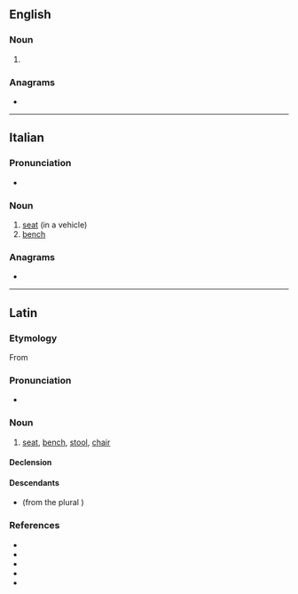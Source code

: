 ==English==

===Noun===
{{en-noun|s|sedilia}}

# {{alt form|en|sedilium||type of seat in a church}}

===Anagrams===
* {{anagrams|en|a=deeils|Seidel|diesel|ediles|elides|ideles|seidel}}

----

==Italian==

===Pronunciation===
* {{audio|it|LL-Q652 (ita)-Happypheasant-sedile.wav|Audio}}

===Noun===
{{it-noun|m}}

# [[seat]] (in a vehicle)
# [[bench]]

===Anagrams===
* {{l|it|diesel}}

----

==Latin==
===Etymology===
From {{suffix|la|sedeō|īle}}
===Pronunciation===
* {{la-IPA|sedīle}}

===Noun===
{{la-noun|sedīle<3>}}

# [[seat]], [[bench]], [[stool]], [[chair]] {{q|fixed in position unlike a {{m|la|sella}}}}

====Declension====
{{la-ndecl|sedīle<3>}}

====Descendants====
* {{desc|gl|silla}} (from the plural {{m|la|sedīlia}})

===References===
* {{R:L&S}}
* {{R:Elementary Lewis}}
* {{R:du Cange}}
* {{R:Gaffiot}}
* {{R:Peck}}
